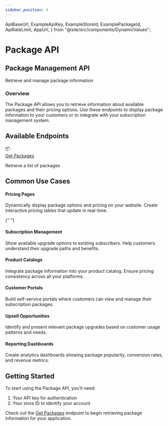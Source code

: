 ```yaml
---
sidebar_position: 4
---
```


  ApiBaseUrl,
  ExampleApiKey,
  ExampleStoreId,
  ExamplePackageId,
  ApiRateLimit,
  AppUrl,
} from "@site/src/components/DynamicValues";

# Package API

<div className="explorer-header">
  <div className="explorer-header-content">
    <h2>Package Management API</h2>
    <p>Retrieve and manage package information</p>
  </div>
</div>

<div className="introduction-section">
  <div className="introduction-card">
    <h3>Overview</h3>
    <p>
      The Package API allows you to retrieve information about available
      packages and their pricing options. Use these endpoints to display package
      information to your customers or to integrate with your subscription
      management system.
    </p>
  </div>
</div>

## Available Endpoints

<div className="endpoints-section">
  <div className="endpoints-card">
    <div className="endpoint-category">
      <div className="endpoint-list">
        <div className="endpoint-item">
          <div className="endpoint-icon">📦</div>
          <div className="endpoint-content">
            <a href={getDocsUrl("api-reference/packages/get-packages")}>
              Get Packages
            </a>
            <p>Retrieve a list of packages</p>
          </div>
        </div>
      </div>
    </div>
  </div>
</div>

## Common Use Cases

<div className="use-cases-section">
  <div className="use-case-item">
    <h4>Pricing Pages</h4>
    <p>Dynamically display package options and pricing on your website. Create interactive pricing tables that update in real-time.</p>
  </div>

{" "}

<div className="use-case-item">
  <h4>Subscription Management</h4>
  <p>
    Show available upgrade options to existing subscribers. Help customers
    understand their upgrade paths and benefits.
  </p>
</div>

  <div className="use-case-item">
    <h4>Product Catalogs</h4>
    <p>Integrate package information into your product catalog. Ensure pricing consistency across all your platforms.</p>
  </div>
  
  <div className="use-case-item">
    <h4>Customer Portals</h4>
    <p>Build self-service portals where customers can view and manage their subscription packages.</p>
  </div>
  
  <div className="use-case-item">
    <h4>Upsell Opportunities</h4>
    <p>Identify and present relevant package upgrades based on customer usage patterns and needs.</p>
  </div>
  
  <div className="use-case-item">
    <h4>Reporting Dashboards</h4>
    <p>Create analytics dashboards showing package popularity, conversion rates, and revenue metrics.</p>
  </div>
</div>

## Getting Started

To start using the Package API, you'll need:

1. Your API key for authentication
2. Your store ID to identify your account

Check out the [Get Packages](/api-reference/packages/get-packages) endpoint to begin retrieving package information for your application.
